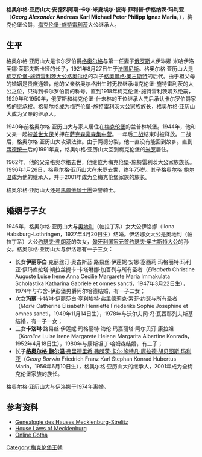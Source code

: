 {{Infobox noble
| name        = 格奥尔格·亚历山大
| succession  = 梅克伦堡-施特雷利茨家族首領
| reign       = 1963年7月6日 — 1996年1月26日
| predecessor = [[格奥尔格_(梅克伦堡)|格奥尔格]]
| successor   = [[格奥尔格·鲍尔温_(梅克伦堡)|鲍尔温]]
| birth_date  = {{birth date|1921|8|27}}
| birth_place = [[尼斯|尼斯]]
| death_date  = {{death date and age|1996|1|26|1921|8|27}}
| death_place = [[米罗|米罗]]
| noble family= [[梅克倫堡王朝|梅克倫堡王朝]]
| father      = [[格奥尔格_(梅克伦堡)|格奥尔格]]
| mother      = 伊琳娜·米哈伊洛芙娜·萊耶夫斯卡婭
}}

'''格奥尔格·亚历山大·安德烈阿斯·卡尔·米夏埃尔·彼得·菲利普·伊格纳茨·玛利亚'''（'''''Georg Alexander'' Andreas Karl Michael Peter Philipp Ignaz Maria'''，{{bd|1921年|8月27日|1996年|1月26日|catIdx=G}}），梅克伦堡公爵，[[梅克伦堡-施特雷利茨|梅克伦堡-施特雷利茨]]大公继承人。

==生平==
格奥尔格·亚历山大是卡尔罗伯爵[[格奥尔格_(梅克伦堡)|格奥尔格]]与第一任妻子[[俄罗斯|俄罗斯]]人伊琳娜·米哈伊洛芙娜·莱耶夫斯卡娅的长子，1921年8月27日生于[[法国|法国]][[尼斯|尼斯]]。格奥尔格·亚历山大是[[梅克伦堡统治者列表|梅克伦堡-施特雷利茨大公]][[格奥尔格_(梅克伦堡-施特雷利茨)|格奥尔格]]的次子[[格奧爾格·奧古斯特_(梅克倫堡-施特雷利茨)|格奧爾格·奧古斯特]]的后代。由于祖父母的婚姻是贵庶通婚，他的父亲格奥尔格出生时无权继承梅克伦堡-施特雷利茨的大公之位，只得到卡尔罗伯爵的称号。直到1918年梅克伦堡-施特雷利茨嫡系绝嗣，1929年和1950年，俄罗斯和梅克伦堡-什未林的王位继承人先后承认卡尔罗伯爵家族的继承权。格奥尔格成为梅克伦堡-施特雷利茨大公家族族长，格奥尔格·亚历山大成为父亲的继承人。

1940年前格奥尔格·亚历山大与家人居住在[[梅克伦堡|梅克伦堡]]的兰普林城堡。1944年，他和父亲一起被[[盖世太保|盖世太保]]关押在[[萨克森豪森集中营|萨克森豪森集中营]]。一年后[[二战|二战]]结束时被释放。二战后，格奥尔格·亚历山大攻读法律。由于两德分裂，他一直没有能回到故乡。直到[[两德统一|两德统一]]后的1991年夏，格奥尔格·亚历山大回到梅克伦堡的[[米罗_(德国)|米罗]]居住。

1962年，他的父亲格奥尔格去世，他继位为梅克伦堡-施特雷利茨大公家族族长。1996年1月26日，格奥尔格·亚历山大在米罗去世，终年75岁。其子[[格奥尔格·鲍尔温_(梅克伦堡)|格奥尔格·鲍尔温]]成为他的继承人，并于2001年成为全梅克伦堡家族的族长。

格奥尔格·亚历山大还是[[馬爾他騎士團|馬爾他騎士團]]荣誉骑士。

==婚姻与子女==
1946年，格奥尔格·亚历山大与[[奥地利|奥地利]]（帕拉丁系）女大公伊洛娜（Ilona Habsburg-Lothringen，1927年4月20日生）结婚。伊洛娜女大公是奥地利（帕拉丁系）大公[[约瑟夫·弗朗茨大公_(奥匈帝国)|约瑟夫·弗朗茨]]的次女，[[匈牙利总统|匈牙利国家元首]][[约瑟夫·奥古斯特大公_(奥匈帝国)|约瑟夫·奥古斯特大公]]的孙女。格奥尔格·亚历山大与伊洛娜有一子三女：
* 长女'''伊丽莎白'''·克丽丝汀·奥古斯苔·路易丝·伊莲妮·安娜·塞西莉·玛格丽特·玛利亚·伊玛库拉塔·朔拉丝提卡·卡塔琳娜·加百列与所有圣者（''Elisabeth'' Christine Auguste Luise Irene Anna Cecilie Margarete Maria Immakulata Scholastika Katharina Gabriele et omnes sancti，1947年3月22日生），1974年与布舍-伊彭堡男爵阿尔哈德结婚，有一子二女；
* 次女'''玛丽'''·卡特琳·伊丽莎白·亨利埃特·弗里德莉克·索菲·约瑟与所有圣者（''Marie'' Catherine Elisabeth Henriette Friederike Sophie Josephine et omnes sancti，1949年11月14日生），1978年与沃尔夫冈·冯·瓦西耶列夫斯基结婚，有一子一女；
* 三女'''卡洛琳'''·路易丝·伊莲妮·玛格丽特·海伦·玛嘉丽塔·阿尔贝汀·康拉妲（''Karoline'' Luise Irene Margarete Helene Margarita Albertine Konrada，1952年4月18日生），1980年与康斯坦丁·哈姆森结婚，有二子；
* 长子[[格奥尔格·鲍尔温_(梅克伦堡)|'''格奥尔格·鲍尔温'''·弗里德里希·弗朗茨·卡尔·施特凡·康拉德·胡贝图斯·玛利亚]]（''Georg Borwin'' Friedrich Franz Karl Stephan Konrad Hubertus Maria，1956年6月10日生），格奥尔格·亚历山大的继承人，2001年成为全梅克伦堡家族的族长。
格奥尔格·亚历山大与伊洛娜于1974年离婚。

==参考资料==
* [https://web.archive.org/web/20061204125620/http://www.btinternet.com/~allan_raymond/Mecklenburg_Strelitz_Royal_Family.htm Genealogie des Hauses Mecklenburg-Strelitz]
* [http://www.heraldica.org/topics/royalty/HGMecklenburg.htm House Laws of Mecklenburg] {{Wayback|url=http://www.heraldica.org/topics/royalty/HGMecklenburg.htm |date=20191207124554 }}
* [https://web.archive.org/web/20071112093701/http://pages.prodigy.net/ptheroff/gotha/mecklenburg.html Online Gotha]
{{start box}}
{{s-hou|[[梅克伦堡王朝|梅克伦堡王朝]]|1921年|8月27日|1996年|1月26日}}
{{s-before|[[格奥尔格_(梅克伦堡)|格奥尔格]]}}
{{s-title|[[梅克伦堡统治者列表#梅克伦堡-施特雷利茨系|梅克伦堡-施特雷利茨系大公继承人]]|1963年—1996年}}
{{s-after|[[格奥尔格·鲍尔温_(梅克伦堡)|格奥尔格·鲍尔温]]}}
{{end box}}

{{Authority control}}
[[Category:梅克伦堡王朝|Category:梅克伦堡王朝]]